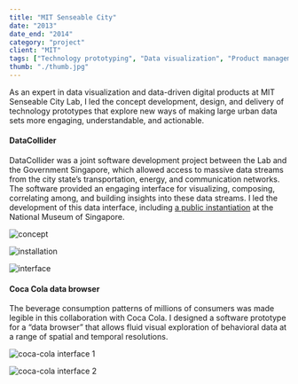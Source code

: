 ```yaml
---
title: "MIT Senseable City"
date: "2013"
date_end: "2014"
category: "project"
client: "MIT"
tags: ["Technology prototyping", "Data visualization", "Product management"]
thumb: "./thumb.jpg"
---
```

As an expert in data visualization and data-driven digital products at MIT Senseable City Lab, I led the concept development, design, and delivery of technology prototypes that explore new ways of making large urban data sets more engaging, understandable, and actionable.

<h4>DataCollider</h4>

DataCollider was a joint software development project between the Lab and the Government Singapore, which allowed access to massive data streams from the city state’s transportation, energy, and communication networks. The software provided an engaging interface for visualizing, composing, correlating among, and building insights into these data streams. I led the development of this data interface, including [a public instantiation](https://senseable.mit.edu/datadrives/) at the National Museum of Singapore.

![concept](2.Potential-config.jpg "Early concept drawing for the DataCollider, showing how it can enable citizens' access to Singapore's urban data and create an environment for public discourse")

![installation](2.DD_03.jpg "DataCollider installation at the National Museum of Singapore")

![interface](3.13015631644_f20ba70ffb_o.png "DataCollider interface, which allows the user to transform, compose, and overlay various urban data streams")

<h4>Coca Cola data browser</h4>

The beverage consumption patterns of millions of consumers was made legible in this collaboration with Coca Cola. I designed a software prototype for a “data browser” that allows fluid visual exploration of behavioral data at a range of spatial and temporal resolutions. 

![coca-cola interface 1](screen-cap_5.jpg "Data browser interface")

![coca-cola interface 2](screen-cap_2.jpg "Data browser interface")
